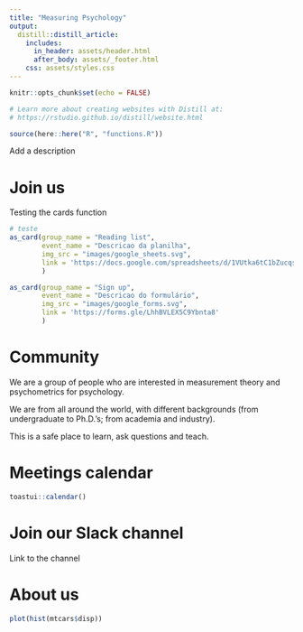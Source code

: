 ```yaml
---
title: "Measuring Psychology"
output:
  distill::distill_article:
    includes:
      in_header: assets/header.html
      after_body: assets/_footer.html
    css: assets/styles.css
---
```


```r
knitr::opts_chunk$set(echo = FALSE)

# Learn more about creating websites with Distill at:
# https://rstudio.github.io/distill/website.html

```

```r
source(here::here("R", "functions.R"))
```


Add a description

<div class="headers">
<h1>Join us</h1>
</div>

Testing the cards function

```r
# teste
as_card(group_name = "Reading list",
        event_name = "Descricao da planilha",
        img_src = "images/google_sheets.svg",
        link = 'https://docs.google.com/spreadsheets/d/1VUtka6tC1bZucqsJ-8pvOM78azqjYyrIS4Dt3tCtrdg/edit#gid=0'
        )
```

```r
as_card(group_name = "Sign up",
        event_name = "Descricao do formulário",
        img_src = "images/google_forms.svg",
        link = 'https://forms.gle/LhhBVLEX5C9Ybnta8'
        )
```

<div class="headers">
<h1>Community</h1>
</div>

We are a group of people who are interested in measurement theory and psychometrics for psychology.

We are from all around the world, with different backgrounds (from undergraduate to Ph.D.'s; from academia and industry).

This is a safe place to learn, ask questions and teach.

<div class="headers">
<h1>Meetings calendar</h1>
</div>

```r
toastui::calendar()

```


<div class="headers">
<h1>Join our Slack channel</h1>
</div>

Link to the channel

<div class="headers">
<h1>About us</h1>
</div>

```r
plot(hist(mtcars$disp))
```